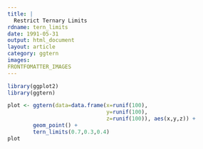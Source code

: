 ```yaml
---
title: |
  Restrict Ternary Limits
rdname: tern_limits
date: 1991-05-31
output: html_document
layout: article
category: ggtern
images:
FRONTFOMATTER_IMAGES
---
```


```r
library(ggplot2)
library(ggtern)
```

```r

plot <- ggtern(data=data.frame(x=runif(100),
                               y=runif(100),
                               z=runif(100)), aes(x,y,z)) +
        geom_point() +
        tern_limits(0.7,0.3,0.4)
plot



```
